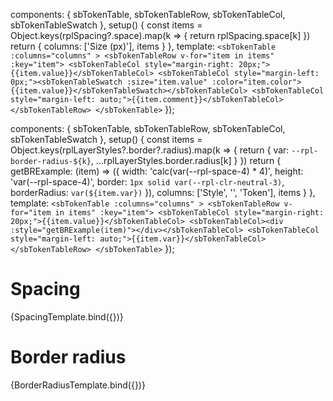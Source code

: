 

  components: { sbTokenTable, sbTokenTableRow, sbTokenTableCol, sbTokenTableSwatch },
  setup() {
    const items = Object.keys(rplSpacing?.space).map(k => {
      return rplSpacing.space[k]
    })
    return {
      columns: ['Size (px)'],
      items
    }
  },
  template: `
    <sbTokenTable :columns="columns" >
      <sbTokenTableRow v-for="item in items" :key="item">
        <sbTokenTableCol style="margin-right: 20px;">{{item.value}}</sbTokenTableCol>
        <sbTokenTableCol style="margin-left: 0px;"><sbTokenTableSwatch :size="item.value" :color="item.color">{{item.value}}</sbTokenTableSwatch></sbTokenTableCol>
        <sbTokenTableCol style="margin-left: auto;">{{item.comment}}</sbTokenTableCol>
      </sbTokenTableRow>
    </sbTokenTable>
  `
});

  components: { sbTokenTable, sbTokenTableRow, sbTokenTableCol, sbTokenTableSwatch },
  setup() {
    const items = Object.keys(rplLayerStyles?.border?.radius).map(k => {
      return {
        var: `--rpl-border-radius-${k}`,
        ...rplLayerStyles.border.radius[k]
      }
    })
    return {
      getBRExample: (item) => ({
        width: 'calc(var(--rpl-space-4) * 4)',
        height: 'var(--rpl-space-4)',
        border: `1px solid var(--rpl-clr-neutral-3)`,
        borderRadius: `var(${item.var})`
      }),
      columns: ['Style', '', 'Token'],
      items
    }
  },
  template: `
    <sbTokenTable :columns="columns" >
      <sbTokenTableRow v-for="item in items" :key="item">
        <sbTokenTableCol style="margin-right: 20px;">{{item.value}}</sbTokenTableCol>
        <sbTokenTableCol><div :style="getBRExample(item)"></div></sbTokenTableCol>
        <sbTokenTableCol style="margin-left: auto;">{{item.var}}</sbTokenTableCol>
      </sbTokenTableRow>
    </sbTokenTable>
  `
});

# Spacing

<Meta title='Tokens/Layout'/>

<Canvas>
  <Story name="Spacing">
    {SpacingTemplate.bind({})}
  </Story>
</Canvas>

# Border radius

<Canvas>
  <Story name="Border radius">
    {BorderRadiusTemplate.bind({})}
  </Story>
</Canvas>
